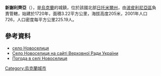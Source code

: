 {{coord|49|53|46|N|29|37|5|E|scale:30000|display=title}}

'''新謝利齊亞'''（{{lang-uk|Новоселиця}}），是[[烏克蘭|烏克蘭]]的城鎮，位於該國北部[[日托米爾州|日托米爾州]]，由[[波皮利尼亞區|波皮利尼亞區]]負責管轄，始建於1720年，面積3.22平方公里，海拔高度205米，2001年人口726，人口密度每平方公里225.19人。

==參考資料==
* [http://w1.c1.rada.gov.ua/pls/z7502/A005?rf7571=10445 село Новоселиця]{{dead link|date=2018年3月 |bot=InternetArchiveBot |fix-attempted=yes }}
* [http://w1.c1.rada.gov.ua/pls/z7502/A005?rf7571=10445 Село Новоселиця на сайті Верховної Ради України]{{dead link|date=2018年3月 |bot=InternetArchiveBot |fix-attempted=yes }}
* [http://weather.in.ua/ua/zhitomirskaja/18031 Погода в селі Новоселиця] {{Wayback|url=http://weather.in.ua/ua/zhitomirskaja/18031 |date=20111219125531 }}

{{Ukraine-geo-stub}}
[[Category:烏克蘭城市|Category:烏克蘭城市]]